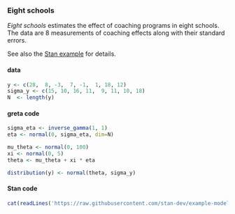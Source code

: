 ### Eight schools

*Eight schools* estimates the effect of coaching programs in eight schools. The data are 8 measurements of coaching effects along with their standard errors.

See also the [Stan example](https://github.com/stan-dev/example-models/wiki/ARM-Models-Sorted-by-Type#varying-intercept) for details.

#### data
```r
y <- c(28,  8, -3,  7, -1,  1, 18, 12)
sigma_y <- c(15, 10, 16, 11,  9, 11, 10, 18)
N  <- length(y)
```

#### greta code
```r
sigma_eta <- inverse_gamma(1, 1)
eta <- normal(0, sigma_eta, dim=N)

mu_theta <- normal(0, 100)
xi <- normal(0, 5)
theta <- mu_theta + xi * eta

distribution(y) <- normal(theta, sigma_y)
```

#### Stan code
<div class="stan">
```r
cat(readLines('https://raw.githubusercontent.com/stan-dev/example-models/master/ARM/Ch.19/schools.stan'), sep = '\n')
```
</div>
